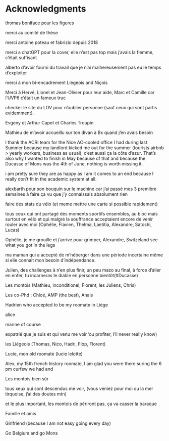 # Acknowledgments

thomas boniface pour les figures

merci au comité de thèse

merci antoine poteau et fabrizio depuis 2018

merci a chatGPT pour la cover, elle n'est pas top mais j'avais la flemme, c'était suffisant

alberto d'avoir fourni du travail que je n'ai malhereusement pas eu le temps d'exploiter

merci à mon bi-encadrement Liégeois and Niçois

Merci à Hervé, Lionel et Jean-Olivier pour leur aide, Marc et Camille car l'UVP6 c'était un fameux truc

checker le site du LOV pour n'oublier personne (sauf ceux qui sont partis evidemment).

Evgeny et Arthur Capet et Charles Troupin

Mathieu de m'avoir accueillu sur ton divan à Bx quand j'en avais besoin

I thank the ACRI team for the Nice AC-cooled office I had during last Summer because my landlord kicked me out for the summer (tourists airbnb \> yearly workers, business as usual), c'est aussi ça la côte d'azur. That's also why I wanted to finish in May because of that and because the Ducasse of Mons was the 4th of June, nothing is worth missing it.

i am pretty sure they are as happy as I am it comes to an end because I really don't fit in the academic system at all.

alexbarth pour son bouquin sur le machine car j'ai passé mes 3 première semaines à faire ça vu que j'y connaissais absolument rien

faire des stats du vélo (et meme mettre une carte si possible rapidement)

tous ceux qui ont partagé des moments sportifs ensembles, au bloc mais surtout en vélo et qui malgré la souffrance acceptaient encore de venir rouler avec moi (Ophélie, Flavien, Thelma, Laetitia, Alexandre, Satoshi, Lucas)

Ophélie, je me grouille et j'arrive pour grimper, Alexandre, Switzeland see what you got in the legs

ma maman qui a accepté de m'héberger dans une période incertaine même si elle connait mon besoin d'indépendance.

Julien, des challenges à n'en plus finir, un peu mazo au final, à force d'aller en enfer, tu incarneras le diable en personne bientôt(#Ducasse)

Les montois (Mathieu, inconditionel, Florent, les Juliens, Chris)

Les co-Phd : Chloé, AMP (the best), Anais

Hadrien who accepted to be my roomate in Liège

alice

marine of course

expatrié que je suis et qui venu me voir 'ou profiter, I'll never really know)

les Liégeois (Thomas, Nico, Hadri, Flop, Florent)

Lucie, mon old roomate (lucie lelotte)

Alex, my 15th french history roomate, I am glad you were there suring the 6 pm curfew we had and

Les montois bien sûr

tous xeux qui sont descendus me voir, (vous veniez pour moi ou la mer tirquoise, j'ai des doutes mtn)

et le plus important, les montois de périront pas, ça va casser la baraque

Famille et amis

Girlfriend (because I am not easy going every day)

Go Belgium and go Mons
